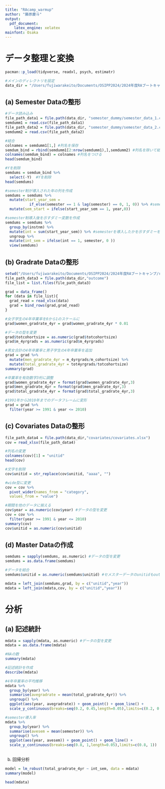 ```yaml
---
title: "RAcamp_warmup"
author: "藤原慶斗"
output:
  pdf_document:
    latex_engine: xelatex
mainfont: Osaka
---
```


# データ整理と変換
```r
pacman::p_load(tidyverse, readxl, psych, estimatr)

#メインのディレクトリを設定
data_dir = "/Users/fujiwarakeito/Documents/OSIPP2024/2024年度RAブートキャンプ/ra-bootcamp-warmup/warmup training package/01_data/raw"
```


## (a) Semester Dataの整形
```r
#データ読み込み
file_path_data1 = file.path(data_dir, "semester_dummy/semester_data_1.csv")
semdumm1 = read.csv(file_path_data1)
file_path_data2 = file.path(data_dir, "semester_dummy/semester_data_2.csv")
semdumm2 = read.csv(file_path_data2)

#結合
colnames = semdumm1[1,] #列名を保存
semdum_bind = rbind(semdumm1[2:nrow(semdumm1),],semdumm2) #列名を除いて結合
colnames(semdum_bind) = colnames #列名をつける
head(semdum_bind)

#Yを削除
semdums = semdum_bind %>%
  select(-Y)  #Yを削除
head(semdums)

#semester制が導入された年の列を作成
semdums = semdums %>%
  mutate(start_year_sem = 
           if_else(semester == 1 & lag(semester) == 0, 1, 0)) %>% #semester開始ダミーを作成
  mutate(sem_start = ifelse(start_year_sem == 1, year,0)) 

#semester制導入後を示すダミー変数を作成
semdums = semdums %>%
  group_by(instnm) %>% 
  mutate(int = sum(start_year_sem)) %>% #semesterを導入したかを示すダミーを作成
  ungroup %>%
  mutate(int_sem = ifelse(int == 1, semester, 0 ))
  view(semdums)
```


## (b) Gradrate Dataの整形
```r
setwd("/Users/fujiwarakeito/Documents/OSIPP2024/2024年度RAブートキャンプ/ra-bootcamp-warmup/warmup training package/01_data/raw/outcome")
file_path_data3 = file.path(data_dir,"outcome")
file_list = list.files(file_path_data3)

grad = data_frame()
for (data in file_list){
  grad_read = read_xlsx(data)
  grad = bind_rows(grad,grad_read)
}

#女子学生の4年卒業率を0から1のスケールに
grad$women_gradrate_4yr = grad$women_gradrate_4yr * 0.01

#データの型を変更
grad$totcohortsize = as.numeric(grad$totcohortsize)
grad$m_4yrgrads = as.numeric(grad$m_4yrgrads)

#男女合計の4年卒業率と男子学生の4年卒業率を追加
grad = grad %>%
  mutate(men_gradrate_4yr = m_4yrgrads/m_cohortsize) %>%
  mutate(total_gradrate_4yr = tot4yrgrads/totcohortsize)
summary(grad)

#卒業率を有効数字3桁に調整
grad$women_gradrate_4yr = format(grad$women_gradrate_4yr,3)
grad$men_gradrate_4yr = format(grad$men_gradrate_4yr,3)
grad$total_gradrate_4yr = format(grad$total_gradrate_4yr,3)

#1991年から2010年までのデータフレームに変形
grad = grad %>% 
  filter(year >= 1991 & year <= 2010)
```

## (c) Covariates Dataの整形
```r
file_path_data4 = file.path(data_dir,"covariates/covariates.xlsx")
cov = read_xlsx(file_path_data4)

#列名の変更
colnames(cov)[1] = "unitid"
head(cov)

#文字を削除
cov$unitid = str_replace(cov$unitid, "aaaa", "")

#wide型に変更
cov = cov %>%
  pivot_wider(names_from = "category",
  values_from = "value")

#期間を他のデータに揃える
cov$year = as.numeric(cov$year) #データの型を変更
cov = cov %>%
  filter(year >= 1991 & year <= 2010)
summary(cov)
cov$unitid = as.numeric(cov$unitid)
```

## (d) Master Dataの作成
```r
semdums = sapply(semdums, as.numeric) #データの型を変更
semdums = as.data.frame(semdums)

#データを結合
semdums$unitid = as.numeric(semdums$unitid) #セメスターデータのunitidもoutcomeデータに合わせる

mdata = left_join(semdums,grad, by = c("unitid","year"))
mdata = left_join(mdata,cov, by = c("unitid","year"))
```

# 分析
## (a) 記述統計
```r
mdata = sapply(mdata, as.numeric) #データの型を変更
mdata = as.data.frame(mdata)

#NAの数
summary(mdata)

#記述統計を作成
describe(mdata)

#4年卒業率の平均推移
mdata %>% 
  group_by(year) %>%
  summarise(avegradrate = mean(total_gradrate_4yr)) %>%
  ungroup() %>%
  ggplot(aes(year, avegradrate)) + geom_point() + geom_line() +
  scale_y_continuous(breaks=seq(0.2, 0.45,length=0.05),limits=c(0.2, 0.45))

#semester導入率
mdata %>% 
  group_by(year) %>%
  summarise(avesem = mean(semester)) %>%
  ungroup() %>%
  ggplot(aes(year, avesem)) + geom_point() + geom_line() +
  scale_y_continuous(breaks=seq(0.8, 1,length=0.05),limits=c(0.8, 1))



```


(b) 回帰分析
```r
model = lm_robust(total_gradrate_4yr ~ int_sem, data = mdata)
summary(model)

head(mdata)
```
